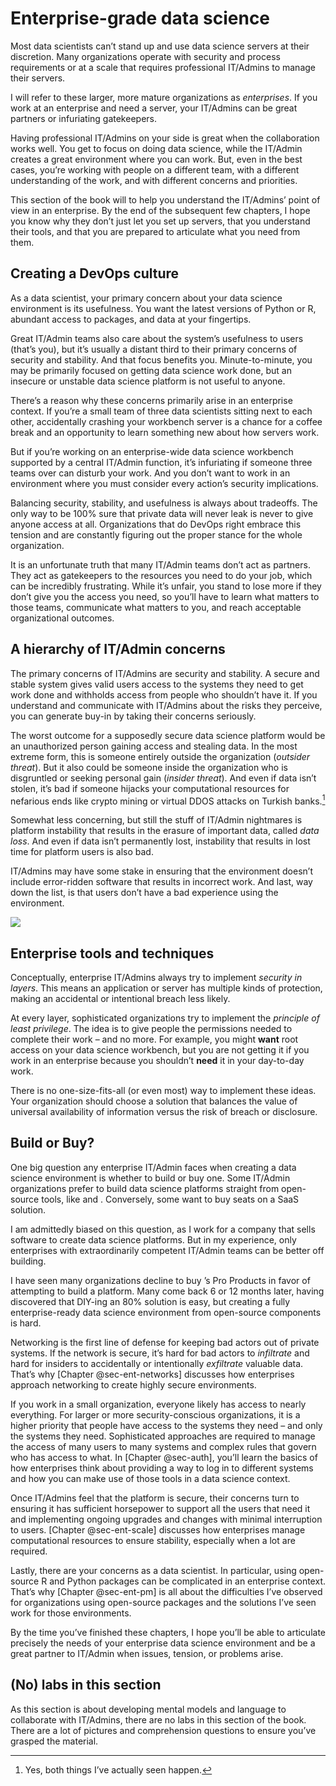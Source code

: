 # Enterprise-grade data science {#sec-3-intro}

Most data scientists can't stand up and use data science servers at
their discretion. Many organizations operate with security and process
requirements or at a scale that requires professional IT/Admins to
manage their servers.

I will refer to these larger, more mature organizations as
*enterprises*. If you work at an enterprise and need a server, your
IT/Admins can be great partners or infuriating gatekeepers.

Having professional IT/Admins on your side is great when the
collaboration works well. You get to focus on doing data science, while
the IT/Admin creates a great environment where you can work. But, even
in the best cases, you're working with people on a different team, with
a different understanding of the work, and with different concerns and
priorities.

This section of the book will to help you understand the IT/Admins'
point of view in an enterprise. By the end of the subsequent few
chapters, I hope you know why they don't just let you set up servers,
that you understand their tools, and that you are prepared to articulate
what you need from them.

## Creating a DevOps culture

As a data scientist, your primary concern about your data science
environment is its usefulness. You want the latest versions of Python or
R, abundant access to packages, and data at your fingertips.

Great IT/Admin teams also care about the system's usefulness to users
(that's you), but it's usually a distant third to their primary concerns
of security and stability. And that focus benefits you.
Minute-to-minute, you may be primarily focused on getting data science
work done, but an insecure or unstable data science platform is not
useful to anyone.

There's a reason why these concerns primarily arise in an enterprise
context. If you're a small team of three data scientists sitting next to
each other, accidentally crashing your workbench server is a chance for
a coffee break and an opportunity to learn something new about how
servers work.

But if you're working on an enterprise-wide data science workbench
supported by a central IT/Admin function, it's infuriating if someone
three teams over can disturb your work. And you don't want to work in an
environment where you must consider every action's security
implications.

Balancing security, stability, and usefulness is always about tradeoffs.
The only way to be 100% sure that private data will never leak is never
to give anyone access at all. Organizations that do DevOps right embrace
this tension and are constantly figuring out the proper stance for the
whole organization.

It is an unfortunate truth that many IT/Admin teams don't act as
partners. They act as gatekeepers to the resources you need to do your
job, which can be incredibly frustrating. While it's unfair, you stand
to lose more if they don't give you the access you need, so you'll have
to learn what matters to those teams, communicate what matters to you,
and reach acceptable organizational outcomes.

## A hierarchy of IT/Admin concerns

The primary concerns of IT/Admins are security and stability. A secure
and stable system gives valid users access to the systems they need to
get work done and withholds access from people who shouldn't have it. If
you understand and communicate with IT/Admins about the risks they
perceive, you can generate buy-in by taking their concerns seriously.

The worst outcome for a supposedly secure data science platform would be
an unauthorized person gaining access and stealing data. In the most
extreme form, this is someone entirely outside the organization
(*outsider threat*). But it also could be someone inside the
organization who is disgruntled or seeking personal gain (*insider
threat*). And even if data isn't stolen, it's bad if someone hijacks
your computational resources for nefarious ends like crypto mining or
virtual DDOS attacks on Turkish banks.[^3-0-sec-intro-1]

[^3-0-sec-intro-1]: Yes, both things I've actually seen happen.

Somewhat less concerning, but still the stuff of IT/Admin nightmares is
platform instability that results in the erasure of important data,
called *data loss*. And even if data isn't permanently lost, instability
that results in lost time for platform users is also bad.

IT/Admins may have some stake in ensuring that the environment doesn't
include error-ridden software that results in incorrect work. And last,
way down the list, is that users don't have a bad experience using the
environment.

![](images/it_hierarchy.png){fig-alt="A hierarchy of IT/Admin concerns. From biggest to smallest: data theft, resource hijacking, data loss, lost time, incorrect work, good user experience."
}

## Enterprise tools and techniques

Conceptually, enterprise IT/Admins always try to implement *security in
layers*. This means an application or server has multiple kinds of
protection, making an accidental or intentional breach less likely.

At every layer, sophisticated organizations try to implement the
*principle of least privilege*. The idea is to give people the
permissions needed to complete their work -- and no more. For example,
you might **want** root access on your data science workbench, but you
are not getting it if you work in an enterprise because you shouldn't
**need** it in your day-to-day work.

There is no one-size-fits-all (or even most) way to implement these
ideas. Your organization should choose a solution that balances the
value of universal availability of information versus the risk of breach
or disclosure.

::: callout-note
## Build or Buy?

One big question any enterprise IT/Admin faces when creating a data
science environment is whether to build or buy one. Some IT/Admin
organizations prefer to build data science platforms straight from
open-source tools, like \index{JupyterHub} and \index{RStudio Server}. Conversely, some
want to buy seats on a SaaS solution.

I am admittedly biased on this question, as I work for a company that
sells software to create data science platforms. But in my experience,
only enterprises with extraordinarily competent IT/Admin teams can be
better off building.

I have seen many organizations decline to buy \index{Posit}'s Pro Products in
favor of attempting to build a platform. Many come back 6 or 12 months
later, having discovered that DIY-ing an 80% solution is easy, but
creating a fully enterprise-ready data science environment from
open-source components is hard.
:::

Networking is the first line of defense for keeping bad actors out of
private systems. If the network is secure, it's hard for bad actors to
*infiltrate* and hard for insiders to accidentally or intentionally
*exfiltrate* valuable data. That's why [Chapter @sec-ent-networks]
discusses how enterprises approach networking to create highly secure
environments.

If you work in a small organization, everyone likely has access to
nearly everything. For larger or more security-conscious organizations,
it is a higher priority that people have access to the systems they need
-- and only the systems they need. Sophisticated approaches are required
to manage the access of many users to many systems and complex rules
that govern who has access to what. In [Chapter @sec-auth], you'll learn
the basics of how enterprises think about providing a way to log in to
different systems and how you can make use of those tools in a data
science context.

Once IT/Admins feel that the platform is secure, their concerns turn to
ensuring it has sufficient horsepower to support all the users that need
it and implementing ongoing upgrades and changes with minimal
interruption to users. [Chapter @sec-ent-scale] discusses how
enterprises manage computational resources to ensure stability,
especially when a lot are required.

Lastly, there are your concerns as a data scientist. In particular,
using open-source R and Python packages can be complicated in an
enterprise context. That's why [Chapter @sec-ent-pm] is all about the
difficulties I've observed for organizations using open-source packages
and the solutions I've seen work for those environments.

By the time you've finished these chapters, I hope you'll be able to
articulate precisely the needs of your enterprise data science
environment and be a great partner to IT/Admin when issues, tension, or
problems arise.

## (No) labs in this section

As this section is about developing mental models and language to
collaborate with IT/Admins, there are no labs in this section of the
book. There are a lot of pictures and comprehension questions to ensure
you've grasped the material.
